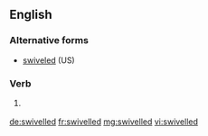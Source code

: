 ==English==

===Alternative forms===
* [[swiveled]] (US)

===Verb===
{{head|en|verb form}}

# {{lb|en|British}} {{en-past of|swivel}}

[[de:swivelled]]
[[fr:swivelled]]
[[mg:swivelled]]
[[vi:swivelled]]